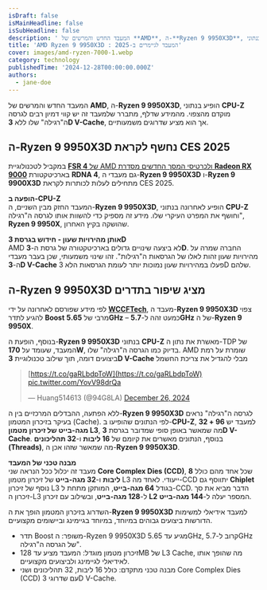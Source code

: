 ```yaml
---
isDraft: false
isMainHeadline: false
isSubHeadline: false
description: ' המעבד החדש והמרשים של **AMD**, ה-**Ryzen 9 9950X3D**, הופיע בנתוני **CPU-Z** מוקדם מהצפוי. מהמידע שדלף, מתברר שלמעבד זה יש קווי דמיון רבים '
title: 'AMD Ryzen 9 9950X3D : המעבד לגיימרים ב-2025'
cover: images/amd-ryzen-7000-1.webp
category: technology
publishedTime: '2024-12-28T00:00:00.000Z'
authors:
  - jane-doe
---
```


המעבד החדש והמרשים של **AMD**, ה-**Ryzen 9 9950X3D**, הופיע בנתוני **CPU-Z** מוקדם מהצפוי. מהמידע שדלף, מתברר שלמעבד זה יש קווי דמיון רבים לגרסה ה"רגילה" שלו ללא **3D V-Cache**, אך הוא מציע שדרוגים משמעותיים.

## ה-Ryzen 9 9950X3D נחשף לקראת CES 2025

במקביל לטכנולוגיית [**FSR 4** של AMD ולכרטיסי המסך החדשים מסדרת **Radeon RX 9000**](https://techhorizons.co.il/amd-radeon-rx-9000/) בארכיטקטורת **RDNA 4**, גם מעבדי ה-**Ryzen 9 9950X3D** ו-**Ryzen 9 9900X3D** מתחילים לעלות לכותרות לקראת CES 2025.

**הופעה ב-CPU-Z**  
המעבד החזק מבין השניים, ה-**Ryzen 9 9950X3D**, הופיע לאחרונה בנתוני **CPU-Z** וחושף את המפרט העיקרי שלו. מידע זה מספיק כדי להשוות אותו לגרסה ה"רגילה", **Ryzen 9 9950X**, שהושקה בקיץ האחרון.

**אותן מהירויות שעון - חידוש בגרסת 3D**  
AMD לא ביצעה שינויים גדולים בארכיטקטורה של גרסת ה-**3D**. החברה שמרה על מהירויות שעון זהות לאלו של הגרסאות ה"רגילות". זהו שינוי משמעותי, שכן בעבר מעבדי ה-**3D V-Cache** פעלו במהירויות שעון נמוכות יותר לעומת הגרסאות הלא 3D שלהם.

## ה-Ryzen 9 9950X3D מציג שיפור בתדרים

לפי מידע שפורסם לאחרונה על ידי [**WCCFTech**](https://wccftech.com/amd-ryzen-9-9950x3d-9900x3d-3d-v-cache-cpus-same-clocks-as-non-x3d/), מעבד ה-**Ryzen 9 9950X3D** צפוי להגיע לתדר **Boost** מרבי של **5.65GHz** – כמעט זהה ל-**5.7GHz** של ה-**Ryzen 9 9950X**.

בנוסף, הופעת ה-**Ryzen 9 9950X3D** בנתוני **CPU-Z** מאשרת את נתון ה-TDP של המעבד, שעומד על **170W**, בדיוק כמו הגרסה ה"רגילה" שלו. AMD שומרת על רמת ביצועים דומה, תוך שילוב טכנולוגיית **3D V-Cache** מבלי להגדיל את צריכת החשמל

> [https://t.co/gaRLbdpToW](https://t.co/gaRLbdpToW) [pic.twitter.com/YovV98drQa](https://t.co/YovV98drQa)
> 
> — Huang514613 (@94G8LA) [December 26, 2024](https://twitter.com/94G8LA/status/1872290835632681238?ref_src=twsrc%5Etfw)

ללא הפתעה, ההבדלים המרכזיים בין ה-**Ryzen 9 9950X3D** לגרסה ה"רגילה" נראים בעיקר בזיכרון המטמון (Cache). לפי הנתונים שהופיעו ב-**CPU-Z**, למעבד יש **96 + 32 מגה-בייט של זיכרון מטמון L3**, מה שמאשר באופן סופי שמדובר בגרסת **3D V-Cache**. בנוסף, הנתונים מאשרים את קיומם של **16 ליבות** ו-**32 תהליכונים (Threads)**, מה שמאשר שזהו אכן ה-**Ryzen 9 9950X3D**.

**מבנה טכני של המעבד**  
מעבד זה יכלול ככל הנראה שני **Core Complex Dies (CCD)**, שכל אחד מהם כולל **8 ליבות** ו-**32 מגה-בייט** של זיכרון מטמון L3 ייעודי. לאחד מה-CCD יתווסף גם **Chiplet** נוסף של זיכרון L3 בגודל **64 מגה-בייט**, המותקן מתחת ל-CCD. הדבר מביא את סך זיכרון ה-L3 ל-**128 מגה-בייט**, ובשילוב עם זיכרון **L2** המספר יעלה ל-**144 מגה-בייט**.

השדרוג בזיכרון המטמון הופך את ה-**Ryzen 9 9950X3D** למעבד אידיאלי למשימות הדורשות ביצועים גבוהים במיוחד, במיוחד בגיימינג וביישומים מקצועיים.

- תדר Boost משופר: ה-Ryzen 9 9950X3D מגיע עד 5.65GHz, קרוב ל-5.7GHz של הגרסה ה"רגילה".
- זיכרון מטמון מוגדל: המעבד מציע עד 128MB של L3 Cache, מה שהופך אותו לאידיאלי לגיימינג ולביצועים מקצועיים.
- מבנה טכני מתקדם: כולל 16 ליבות, 32 תהליכונים ושני Core Complex Dies (CCD) עם שדרוגי 3D V-Cache.
